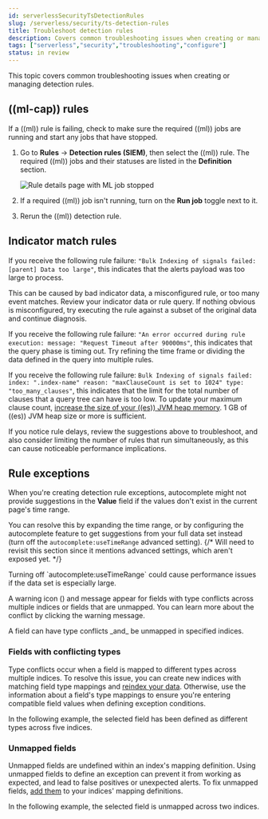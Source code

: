 ```yaml
---
id: serverlessSecurityTsDetectionRules
slug: /serverless/security/ts-detection-rules
title: Troubleshoot detection rules
description: Covers common troubleshooting issues when creating or managing detection rules.
tags: ["serverless","security","troubleshooting","configure"]
status: in review
---
```


<div id="ts-detection-rules"></div>

This topic covers common troubleshooting issues when creating or managing <DocLink id="serverlessSecurityRulesUiCreate">detection rules</DocLink>.

<div id="ML-rules-ts"></div>

## ((ml-cap)) rules

<DocAccordion id="start-ML-jobs-ts" buttonContent="((ml-cap)) rule is failing and a required ((ml)) job is stopped">

If a ((ml)) rule is failing, check to make sure the required ((ml)) jobs are running and start any jobs that have stopped.

1. Go to **Rules** -> **Detection rules (SIEM)**, then select the ((ml)) rule. The required ((ml)) jobs and their statuses are listed in the **Definition** section.

    ![Rule details page with ML job stopped](../images/ts-detection-rules/-troubleshooting-rules-ts-ml-job-stopped.png)

1. If a required ((ml)) job isn't running, turn on the **Run job** toggle next to it.
1. Rerun the ((ml)) detection rule.

</DocAccordion>

<div id="IM-match-rules-ts"></div>

## Indicator match rules

<DocAccordion id="IM-rule-failure" buttonContent="Rules are failing due to number of alerts">

If you receive the following rule failure: `"Bulk Indexing of signals failed: [parent] Data too large"`, this indicates that the alerts payload was too large to process.

This can be caused by bad indicator data, a misconfigured rule, or too many event matches. Review your indicator data or rule query. If nothing obvious is misconfigured, try executing the rule against a subset of the original data and continue diagnosis.

</DocAccordion>

<DocAccordion id="IM-rule-timeout" buttonContent="Indicator match rules are timing out">

If you receive the following rule failure: `"An error occurred during rule execution: message: "Request Timeout after 90000ms"`, this indicates that the query phase is timing out. Try refining the time frame or dividing the data defined in the query into multiple rules.

</DocAccordion>

<DocAccordion id="IM-rule-heap-memory" buttonContent="Indicator match rules are failing because the `maxClauseCount` limit is too low">

If you receive the following rule failure: `Bulk Indexing of signals failed: index: ".index-name" reason: "maxClauseCount is set to 1024" type: "too_many_clauses"`, this indicates that the limit for the total number of clauses that a query tree can have is too low. To update your maximum clause count, [increase the size of your ((es)) JVM heap memory](((ref))/advanced-configuration.html#set-jvm-heap-size). 1 GB of ((es)) JVM heap size or more is sufficient.

</DocAccordion>

<DocAccordion id="IM-slowness" buttonContent="General slowness">

If you notice rule delays, review the suggestions above to troubleshoot, and also consider limiting the number of rules that run simultaneously, as this can cause noticeable performance implications.

</DocAccordion>

<div id="rule-exceptions-ts"></div>

## Rule exceptions

<DocAccordion id="rule-exceptions-autocomplete-ts" buttonContent="No autocomplete suggestions">

When you're creating detection rule exceptions, autocomplete might not provide suggestions in the **Value** field if the values don't exist in the current page's time range.

You can resolve this by expanding the time range, or by configuring the autocomplete feature to get suggestions from your full data set instead (turn off the `autocomplete:useTimeRange` advanced setting).
{/* Will need to revisit this section since it mentions advanced settings, which aren't exposed yet.  */} 

<DocCallOut title="Caution" color="warning">
Turning off `autocomplete:useTimeRange` could cause performance issues if the data set is especially large.
</DocCallOut>

</DocAccordion>

<DocAccordion id="rule-exceptions-field-conflicts" buttonContent="Warning about type conflicts and unmapped fields ">

A warning icon (<DocIcon type="warning" title="Warning" size="s" />) and message appear for fields with <DocLink id="serverlessSecurityTsDetectionRules" section="fields-with-conflicting-types">type conflicts</DocLink> across multiple indices or  fields that are <DocLink id="serverlessSecurityTsDetectionRules" section="unmapped-fields">unmapped</DocLink>. You can learn more about the conflict by clicking the warning message. 

<DocCallOut title="Note">
A field can have type conflicts _and_ be unmapped in specified indices.  
</DocCallOut>

<DocImage size="l" url="../images/ts-detection-rules/-troubleshooting-warning-icon-message.png" alt="Shows the warning icon and message" />

<div id="fields-with-conflicting-types"></div>

### Fields with conflicting types  

Type conflicts occur when a field is mapped to different types across multiple indices. To resolve this issue, you can create new indices with matching field type mappings and [reindex your data](((ref))/docs-reindex.html). Otherwise, use the information about a field's type mappings to ensure you're entering compatible field values when defining exception conditions. 

In the following example, the selected field has been defined as different types across five indices.

<DocImage size="xl" flatImage alt="Warning for fields with type conflicts" url="../images/ts-detection-rules/-troubleshooting-warning-type-conflicts.png" /> 

<div id="unmapped-field-conflict"></div>

### Unmapped fields 

Unmapped fields are undefined within an index's mapping definition. Using unmapped fields to define an exception can prevent it from working as expected, and lead to false positives or unexpected alerts. To fix unmapped fields, [add them](((ref))/explicit-mapping.html#update-mapping) to your indices' mapping definitions. 

In the following example, the selected field is unmapped across two indices. 

<DocImage size="xl" flatImage alt="Warning for unmapped fields" url="../images/ts-detection-rules/-troubleshooting-warning-unmapped-fields.png" /> 

</DocAccordion>